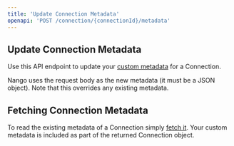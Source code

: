 ```yaml
---
title: 'Update Connection Metadata'
openapi: 'POST /connection/{connectionId}/metadata'
---
```


## Update Connection Metadata

Use this API endpoint to update your [custom metadata](/guides/oauth#storing-custom-metadata-per-connection) for a Connection.

Nango uses the request body as the new metadata (it must be a JSON object). Note that this overrides any existing metadata.

## Fetching Connection Metadata

To read the existing metadata of a Connection simply [fetch it](/api-reference/connection/get). Your custom metadata is included as part of the returned Connection object.